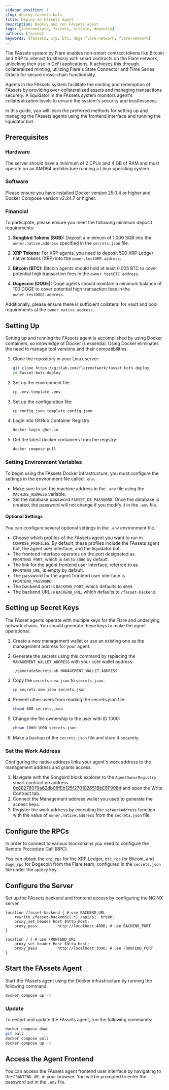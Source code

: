```yaml
---
sidebar_position: 1
slug: deploy-fassets-bots
title: Deploy an FAssets Agent
description: Deploy and run FAssets agent
tags: [intermediate, fassets, bitcoin, dogecoin]
authors: [fassko]
keywords: [fassets, xrp, btc, doge flare-network, flare-network]
---
```


The FAssets system by Flare enables non-smart contract tokens like Bitcoin and XRP to interact trustlessly with smart contracts on the Flare network, unlocking their use in DeFi applications. It achieves this through collateralized minting, utilizing Flare's State Connector and Time Series Oracle for secure cross-chain functionality.

Agents in the FAssets system facilitate the minting and redemption of FAssets by providing over-collateralized assets and managing transactions securely. A liquidator in the FAssets system monitors agent's collateralization levels to ensure the system's security and trustlessness.

In this guide, you will learn the preferred methods for setting up and managing the FAssets agents using the frontend interface and running the liquidator bot.

## Prerequisites

### Hardware

The server should have a minimum of 2 CPUs and 4 GB of RAM and must operate on an AMD64 architecture running a Linux operating system.

### Software

Please ensure you have installed Docker version 25.0.4 or higher and Docker Compose version v2.24.7 or higher.

### Financial

To participate, please ensure you meet the following minimum deposit requirements:

1. **Songbird Tokens (SGB):** Deposit a minimum of 1,000 SGB into the `owner.native.address` specified in the `secrets.json` file.

2. **XRP Tokens:** For XRP agents, you need to deposit 500 XRP Ledger native tokens (XRP) into the `owner.testXRP.address`.

3. **Bitcoin (BTC):** Bitcoin agents should hold at least 0.005 BTC to cover potential high transaction fees in the `owner.testBTC.address`.

4. **Dogecoin (DOGE):** Doge agents should maintain a minimum balance of 100 DOGE to cover potential high transaction fees in the `owner.testDOGE.address`.

Additionally, please ensure there is sufficient collateral for vault and pool requirements at the `owner.native.address`.

## Setting Up

Setting up and running the FAssets agent is accomplished by using Docker containers, so knowledge of Docker is essential. Using Docker eliminates the need to manage tool versions and their compatibilities.

1. Clone the repository in your Linux server:
  
    ```bash
    git clone https://gitlab.com/flarenetwork/fasset-bots-deploy
    cd fasset-bots-deploy
    ```

2. Set up the environment file:

    ```bash
    cp .env.template .env
    ```

3. Set up the configuration file:

    ```bash
    cp config.json.template config.json
    ```

4. Login into GitHub Container Registry:

    ```bash
    docker login ghcr.io
    ```

5. Get the latest docker containers from the registry:
    
    ```bash
    docker compose pull
    ```

### Setting Environment Variables

To begin using the FAssets Docker infrastructure, you must configure the settings in the environment file called `.env`.

* Make sure to set the machine address in the `.env` file using the `MACHINE_ADDRESS` variable.
* Set the database password `FASSET_DB_PASSWORD`. Once the database is created, the password will not change if you modify it in the `.env` file.

#### Optional Settings

You can configure several optional settings in the `.env` environment file.

* Choose which profiles of the FAssets agent you want to run in `COMPOSE_PROFILES`. By default, these profiles include the FAssets agent bot, the agent user interface, and the liquidator bot.
* The frontend interface operates on the port designated as `FRONTEND_PORT`, which is set to `3000` by default.
* The link for the agent frontend user interface, referred to as `FRONTEND_URL`, is empty by default.
* The password for the agent frontend user interface is `FRONTEND_PASSWORD`.
* The backend port is `BACKEND_PORT`, which defaults to `4000`.
* The backend URL is `BACKEND_URL`, which defaults to `/fasset-backend`.

## Setting up Secret Keys

The FAsset agents operate with multiple keys for the Flare and underlying network chains. You should generate these keys to make the agent operational.

1. Create a new management wallet or use an existing one as the management address for your agent.
2. Generate the secrets using this command by replacing the `MANAGEMENT_WALLET_ADDRESS` with your cold wallet address:
	
    ```bash
	./generateSecrets.sh MANAGEMENT_WALLET_ADDRESS
	```

3. Copy the `secrets.new.json` to `secrets.json`:
	
    ```bash
	cp secrets.new.json secrets.json
	```

4. Prevent other users from reading the secrets.json file:
	
    ```bash
	chmod 600 secrets.json
	```

5. Change the file ownership to the user with ID 1000:
	
    ```bash
	chown 1000:1000 secrets.json
	```

6. Make a backup of the `secrets.json` file and store it securely.

### Set the Work Address

Configuring the native address links your agent's work address to the management address and grants access.

1. Navigate with the Songbird block explorer to the `AgentOwnerRegistry` smart contract on address [0x88278079a62db08fEb125f270102651BbE8F9984](https://coston-explorer.flare.network/address/0x88278079a62db08fEb125f270102651BbE8F9984/write-contract#address-tabs) and open the Write Contract tab.
2. Connect the Management address wallet you used to generate the access keys.
3. Register the work address by executing the `setWorkAddress` function with the value of `owner.native.address` from the `secrets.json` file.

## Configure the RPCs

In order to connect to various blockchains you need to configure the Remote Procedure Call (RPC).

You can obtain the `xrp_rpc` for the XRP Ledger, `btc_rpc` for Bitcoin, and `doge_rpc` for Dogecoin from the Flare team, configured in the `secrets.json` file under the `apiKey` key.

## Configure the Server

Set up the FAssets backend and frontend access by configuring the NGINX server.

```
location /fasset-backend { # use BACKEND_URL
    rewrite /fasset-backend/(.*) /api/$1  break;
    proxy_set_header Host $http_host;
    proxy_pass         http://localhost:4000; # use BACKEND_PORT
}

location / { # use FRONTEND_URL
    proxy_set_header Host $http_host;
    proxy_pass         http://localhost:3000; # use FRONTEND_PORT
}
```

## Start the FAssets Agent

Start the FAssets agent using the Docker infrastructure by running the following command:

```bash
docker compose up -d
```

### Update

To restart and update the FAssets agent, run the following commands:

```bash
docker compose down
git pull
docker compose pull
docker compose up -d
```

## Access the Agent Frontend

You can access the FAssets agent frontend user interface by navigating to the `FRONTEND_URL` in your browser.
You will be prompted to enter the password set in the `.env` file.